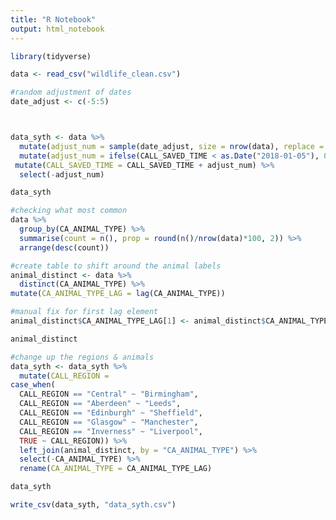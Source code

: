 ```yaml
---
title: "R Notebook"
output: html_notebook
---
```


```r
library(tidyverse)
```

```r
data <- read_csv("wildlife_clean.csv") 
```


```r
#random adjustment of dates 
date_adjust <- c(-5:5)



data_syth <- data %>%
  mutate(adjust_num = sample(date_adjust, size = nrow(data), replace = TRUE)) %>%
  mutate(adjust_num = ifelse(CALL_SAVED_TIME < as.Date("2018-01-05"), 0, adjust_num)) %>%
 mutate(CALL_SAVED_TIME = CALL_SAVED_TIME + adjust_num) %>%
  select(-adjust_num)

data_syth
```

```r
#checking what most common
data %>%
  group_by(CA_ANIMAL_TYPE) %>%
  summarise(count = n(), prop = round(n()/nrow(data)*100, 2)) %>%
  arrange(desc(count))
```

```r
#create table to shift around the animal labels 
animal_distinct <- data %>%
  distinct(CA_ANIMAL_TYPE) %>%
mutate(CA_ANIMAL_TYPE_LAG = lag(CA_ANIMAL_TYPE)) 

#manual fix for first lag element
animal_distinct$CA_ANIMAL_TYPE_LAG[1] <- animal_distinct$CA_ANIMAL_TYPE[nrow(animal_distinct)]

animal_distinct
```

```r
#change up the regions & animals 
data_syth <- data_syth %>%
  mutate(CALL_REGION = 
case_when(
  CALL_REGION == "Central" ~ "Birmingham", 
  CALL_REGION == "Aberdeen" ~ "Leeds", 
  CALL_REGION == "Edinburgh" ~ "Sheffield", 
  CALL_REGION == "Glasgow" ~ "Manchester", 
  CALL_REGION == "Inverness" ~ "Liverpool",
  TRUE ~ CALL_REGION)) %>%
  left_join(animal_distinct, by = "CA_ANIMAL_TYPE") %>%
  select(-CA_ANIMAL_TYPE) %>%
  rename(CA_ANIMAL_TYPE = CA_ANIMAL_TYPE_LAG)

data_syth
```

```r
write_csv(data_syth, "data_syth.csv")
```

